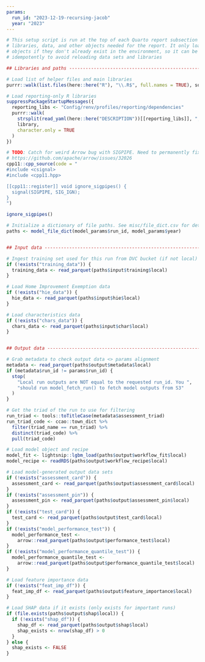 ```yaml
---
params:
  run_id: "2023-12-19-recursing-jacob"
  year: "2023"
---
```


```r
# This setup script is run at the top of each Quarto report subsection to load
# libraries, data, and other objects needed for the report. It only loads
# objects if they don't already exist in the environment, so it can be run
# idempotently to avoid reloading data sets and libraries

## Libraries and paths ---------------------------------------------------------

# Load list of helper files and main libraries
purrr::walk(list.files(here::here("R"), "\\.R$", full.names = TRUE), source)

# Load reporting-only R libraries
suppressPackageStartupMessages({
  reporting_libs <- "Config/renv/profiles/reporting/dependencies"
  purrr::walk(
    strsplit(read_yaml(here::here("DESCRIPTION"))[[reporting_libs]], ", ")[[1]],
    library,
    character.only = TRUE
  )
})

# TODO: Catch for weird Arrow bug with SIGPIPE. Need to permanently fix later
# https://github.com/apache/arrow/issues/32026
cpp11::cpp_source(code = "
#include <csignal>
#include <cpp11.hpp>

[[cpp11::register]] void ignore_sigpipes() {
  signal(SIGPIPE, SIG_IGN);
}
")

ignore_sigpipes()

# Initialize a dictionary of file paths. See misc/file_dict.csv for details
paths <- model_file_dict(model_params$run_id, model_params$year)


## Input data ------------------------------------------------------------------

# Ingest training set used for this run from DVC bucket (if not local)
if (!exists("training_data")) {
  training_data <- read_parquet(paths$input$training$local)
}

# Load Home Improvement Exemption data
if (!exists("hie_data")) {
  hie_data <- read_parquet(paths$input$hie$local)
}

# Load characteristics data
if (!exists("chars_data")) {
  chars_data <- read_parquet(paths$input$char$local)
}


## Output data -----------------------------------------------------------------

# Grab metadata to check output data <> params alignment
metadata <- read_parquet(paths$output$metadata$local)
if (metadata$run_id != params$run_id) {
  stop(
    "Local run outputs are NOT equal to the requested run_id. You ",
    "should run model_fetch_run() to fetch model outputs from S3"
  )
}

# Get the triad of the run to use for filtering
run_triad <- tools::toTitleCase(metadata$assessment_triad)
run_triad_code <- ccao::town_dict %>%
  filter(triad_name == run_triad) %>%
  distinct(triad_code) %>%
  pull(triad_code)

# Load model object and recipe
model_fit <- lightsnip::lgbm_load(paths$output$workflow_fit$local)
model_recipe <- readRDS(paths$output$workflow_recipe$local)

# Load model-generated output data sets
if (!exists("assessment_card")) {
  assessment_card <- read_parquet(paths$output$assessment_card$local)
}
if (!exists("assessment_pin")) {
  assessment_pin <- read_parquet(paths$output$assessment_pin$local)
}
if (!exists("test_card")) {
  test_card <- read_parquet(paths$output$test_card$local)
}
if (!exists("model_performance_test")) {
  model_performance_test <-
    arrow::read_parquet(paths$output$performance_test$local)
}
if (!exists("model_performance_quantile_test")) {
  model_performance_quantile_test <-
    arrow::read_parquet(paths$output$performance_quantile_test$local)
}

# Load feature importance data
if (!exists("feat_imp_df")) {
  feat_imp_df <- read_parquet(paths$output$feature_importance$local)
}

# Load SHAP data if it exists (only exists for important runs)
if (file.exists(paths$output$shap$local)) {
  if (!exists("shap_df")) {
    shap_df <- read_parquet(paths$output$shap$local)
    shap_exists <- nrow(shap_df) > 0
  }
} else {
  shap_exists <- FALSE
}
```

